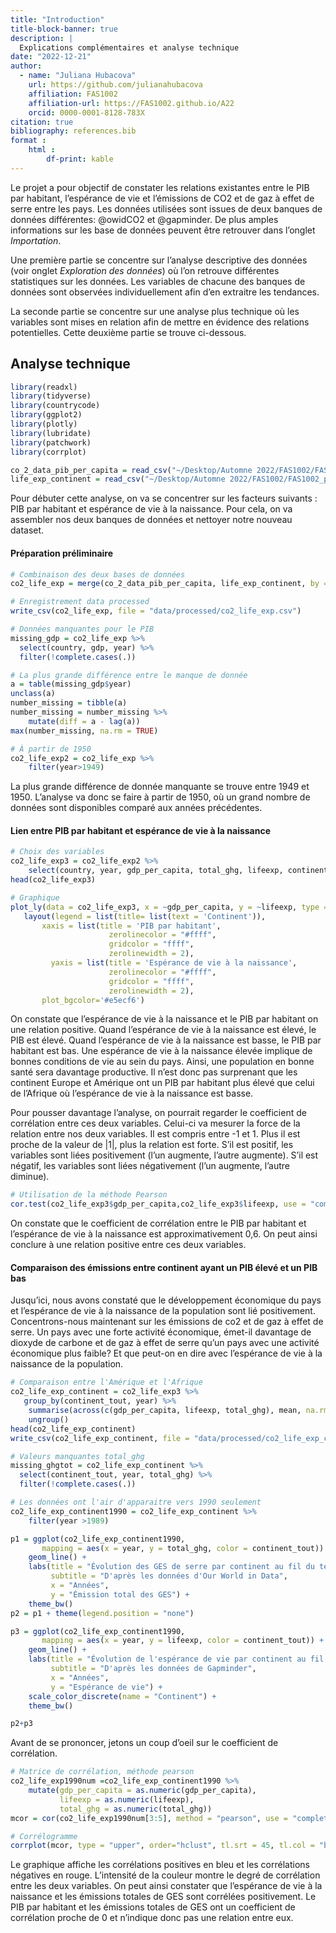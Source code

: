 ```yaml
---
title: "Introduction"
title-block-banner: true
description: | 
  Explications complémentaires et analyse technique
date: "2022-12-21"
author:
  - name: "Juliana Hubacova"
    url: https://github.com/julianahubacova
    affiliation: FAS1002
    affiliation-url: https://FAS1002.github.io/A22
    orcid: 0000-0001-8128-783X
citation: true
bibliography: references.bib
format :
    html : 
        df-print: kable
---
```


Le projet a pour objectif de constater les relations existantes entre le PIB par habitant, l'espérance de vie et l'émissions de CO2 et de gaz à effet de serre entre les pays. Les données utilisées sont issues de deux banques de données différentes: @owidCO2 et @gapminder. De plus amples informations sur les base de données peuvent être retrouver dans l'onglet *Importation*.

Une première partie se concentre sur l'analyse descriptive des données (voir onglet *Exploration des données*) où l'on retrouve différentes statistiques sur les données. Les variables de chacune des banques de données sont observées individuellement afin d'en extraitre les tendances.

La seconde partie se concentre sur une analyse plus technique où les variables sont mises en relation afin de mettre en évidence des relations potentielles. Cette deuxième partie se trouve ci-dessous.

## Analyse technique

```r
library(readxl)
library(tidyverse)
library(countrycode)
library(ggplot2)
library(plotly)
library(lubridate)
library(patchwork)
library(corrplot)
```

```r
co_2_data_pib_per_capita = read_csv("~/Desktop/Automne 2022/FAS1002/FAS1002_projet-pratique/data/processed/co_2_data_pib_per_cap.csv")
life_exp_continent = read_csv("~/Desktop/Automne 2022/FAS1002/FAS1002_projet-pratique/data/processed/life_exp_continent.csv")
```

Pour débuter cette analyse, on va se concentrer sur les facteurs suivants : PIB par habitant et espérance de vie à la naissance. Pour cela, on va assembler nos deux banques de données et nettoyer notre nouveau dataset.

#### Préparation préliminaire

```r
# Combinaison des deux bases de données
co2_life_exp = merge(co_2_data_pib_per_capita, life_exp_continent, by = c("country", "year"))

# Enregistrement data processed
write_csv(co2_life_exp, file = "data/processed/co2_life_exp.csv")

# Données manquantes pour le PIB
missing_gdp = co2_life_exp %>% 
  select(country, gdp, year) %>% 
  filter(!complete.cases(.))

# La plus grande différence entre le manque de donnée
a = table(missing_gdp$year)
unclass(a)
number_missing = tibble(a)
number_missing = number_missing %>% 
    mutate(diff = a - lag(a))
max(number_missing, na.rm = TRUE)

# À partir de 1950
co2_life_exp2 = co2_life_exp %>% 
    filter(year>1949)
```

La plus grande différence de donnée manquante se trouve entre 1949 et 1950. L'analyse va donc se faire à partir de 1950, où un grand nombre de données sont disponibles comparé aux années précédentes.

#### Lien entre PIB par habitant et espérance de vie à la naissance

```r
# Choix des variables
co2_life_exp3 = co2_life_exp2 %>% 
    select(country, year, gdp_per_capita, total_ghg, lifeexp, continent_tout)
head(co2_life_exp3)

# Graphique
plot_ly(data = co2_life_exp3, x = ~gdp_per_capita, y = ~lifeexp, type = 'scatter', color = ~continent_tout, frame = ~year, text = ~country, mode = 'markers',width = "100%", height = 500) %>% 
   layout(legend = list(title= list(text = 'Continent')),
       xaxis = list(title = 'PIB par habitant',
                      zerolinecolor = "#ffff",
                      gridcolor = "ffff",
                      zerolinewidth = 2),
         yaxis = list(title = 'Espérance de vie à la naissance',
                      zerolinecolor = "#ffff",
                      gridcolor = "ffff",
                      zerolinewidth = 2),
       plot_bgcolor='#e5ecf6')
```

On constate que l'espérance de vie à la naissance et le PIB par habitant on une relation positive. Quand l'espérance de vie à la naissance est élevé, le PIB est élevé. Quand l'espérance de vie à la naissance est basse, le PIB par habitant est bas. Une espérance de vie à la naissance élevée implique de bonnes conditions de vie au sein du pays. Ainsi, une population en bonne santé sera davantage productive. Il n'est donc pas surprenant que les continent Europe et Amérique ont un PIB par habitant plus élevé que celui de l'Afrique où l'espérance de vie à la naissance est basse.

Pour pousser davantage l'analyse, on pourrait regarder le coefficient de corrélation entre ces deux variables. Celui-ci va mesurer la force de la relation entre nos deux variables. Il est compris entre -1 et 1. Plus il est proche de la valeur de \|1\|, plus la relation est forte. S'il est positif, les variables sont liées positivement (l'un augmente, l'autre augmente). S'il est négatif, les variables sont liées négativement (l'un augmente, l'autre diminue).

```r
# Utilisation de la méthode Pearson
cor.test(co2_life_exp3$gdp_per_capita,co2_life_exp3$lifeexp, use = "complete.obs")
```

On constate que le coefficient de corrélation entre le PIB par habitant et l'espérance de vie à la naissance est approximativement 0,6. On peut ainsi conclure à une relation positive entre ces deux variables.

#### Comparaison des émissions entre continent ayant un PIB élevé et un PIB bas

Jusqu'ici, nous avons constaté que le développement économique du pays et l'espérance de vie à la naissance de la population sont lié positivement. Concentrons-nous maintenant sur les émissions de co2 et de gaz à effet de serre. Un pays avec une forte activité économique, émet-il davantage de dioxyde de carbone et de gaz à effet de serre qu'un pays avec une activité économique plus faible? Et que peut-on en dire avec l'espérance de vie à la naissance de la population.

```r
# Comparaison entre l'Amérique et l'Afrique
co2_life_exp_continent = co2_life_exp3 %>% 
   group_by(continent_tout, year) %>% 
    summarise(across(c(gdp_per_capita, lifeexp, total_ghg), mean, na.rm = TRUE)) %>% 
    ungroup()
head(co2_life_exp_continent)
write_csv(co2_life_exp_continent, file = "data/processed/co2_life_exp_continent.csv")

# Valeurs manquantes total_ghg
missing_ghgtot = co2_life_exp_continent %>% 
  select(continent_tout, year, total_ghg) %>% 
  filter(!complete.cases(.))

# Les données ont l'air d'apparaitre vers 1990 seulement
co2_life_exp_continent1990 = co2_life_exp_continent %>% 
    filter(year >1989)

p1 = ggplot(co2_life_exp_continent1990,
       mapping = aes(x = year, y = total_ghg, color = continent_tout)) +
    geom_line() +
    labs(title = "Évolution des GES de serre par continent au fil du temps",
         subtitle = "D'après les données d'Our World in Data",
         x = "Années",
         y = "Émission total des GES") +
    theme_bw()
p2 = p1 + theme(legend.position = "none")

p3 = ggplot(co2_life_exp_continent1990,
       mapping = aes(x = year, y = lifeexp, color = continent_tout)) +
    geom_line() +
    labs(title = "Évolution de l'espérance de vie par continent au fil du temps",
         subtitle = "D'après les données de Gapminder",
         x = "Années",
         y = "Espérance de vie") +
    scale_color_discrete(name = "Continent") +
    theme_bw()

p2+p3

```

Avant de se prononcer, jetons un coup d'oeil sur le coefficient de corrélation.

```r
# Matrice de corrélation, méthode pearson
co2_life_exp1990num =co2_life_exp_continent1990 %>% 
    mutate(gdp_per_capita = as.numeric(gdp_per_capita),
           lifeexp = as.numeric(lifeexp),
           total_ghg = as.numeric(total_ghg))
mcor = cor(co2_life_exp1990num[3:5], method = "pearson", use = "complete.obs")

# Corrélogramme
corrplot(mcor, type = "upper", order="hclust", tl.srt = 45, tl.col = "black")
```

Le graphique affiche les corrélations positives en bleu et les corrélations négatives en rouge. L'intensité de la couleur montre le degré de corrélation entre les deux variables. On peut ainsi constater que l'espérance de vie à la naissance et les émissions totales de GES sont corrélées positivement. Le PIB par habitant et les émissions totales de GES ont un coefficient de corrélation proche de 0 et n'indique donc pas une relation entre eux.
